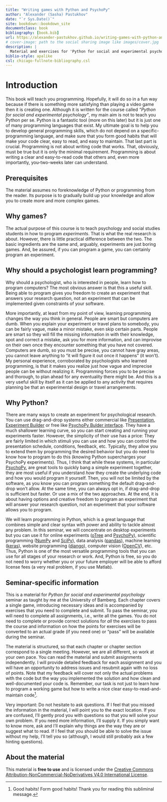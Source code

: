 ```yaml
--- 
title: "Writing games with Python and PsychoPy"
author: "Alexander (Sasha) Pastukhov"
date: "`r Sys.Date()`"
site: bookdown::bookdown_site
documentclass: book
bibliography: [book.bib]
url: https://alexander-pastukhov.github.io/writing-games-with-python-and-psychopy
# cover-image: path to the social sharing image like images/cover.jpg
description: |
  Material and exercises for 'Python for social and experimental psychology' seminar.
biblio-style: apalike
csl: chicago-fullnote-bibliography.csl
---
```


# Introduction {#intro}

This book will teach you programming. Hopefully, it will do so in a fun way because if there is something more satisfying than playing a video game then it is creating one. Although it is written for the course called *"Python for social and experimental psychology"*, my main aim is not to teach you Python per se. Python is a fantastic tool (more on this later) but it is just one of many programming languages that exist. My ultimate goal is to help you to develop general programming skills, which do not depend on a specific-programming language, and make sure that you form good habits that will make your code clear, easy to read, and easy to maintain. That last part is crucial. Programming is not about writing code that works. That, obviously, must be true but it is only the minimal requirement. Programming is about writing a clear and easy-to-read code that others and, even more importantly, you-two-weeks later can understand.

## Prerequisites
The material assumes no foreknowledge of Python or programming from the reader. Its purpose is to gradually build up your knowledge and allow you to create more and more complex games.

## Why games?
The actual purpose of this course is to teach psychology and social studies students in how to program _experiments_. That is what the real research is about. However, there is little practical difference between the two. The basic ingredients are the same and, arguably, experiments are just boring games. And, be assured, if you can program a game, you can certainly program an experiment.

## Why should a psychologist learn programming?
Why should a psychologist, who is interested in people, learn how to program computers? The most obvious answer is that this a useful skill. Being able to program gives you freedom to create an experiment that answers your research question, not an experiment that can be implemented given constraints of your software.

More importantly, at least from my point of view, learning programming changes the way you think in general. People are smart but computers are dumb. When you explain your experiment or travel plans to somebody, you can be fairly vague, make a minor mistake, even skip certain parts. People are smart so they will fill the missing information in with their knowledge, spot and correct a mistake, ask you for more information, and can improvise on their own once they encounter something that you have not covered. Computers are dumb, so you must be precise, you cannot have gray areas, you cannot leave anything to "it will figure it out once it happens" (it won't). My personal experience, corroborated by psychologists who learned programming, is that it makes you realize just how vague and imprecise people can be without realizing it. Programming forces you to be precise and thorough, to plan ahead for any eventuality there might be. And this is a very useful skill by itself as it can be applied to any activity that requires planning be that an experimental design or travel arrangements.

## Why Python?
There are many ways to create an experiment for psychological research. You can use drag-and-drop systems either commercial like [Presentation](https://www.neurobs.com/), [Experiment Builder](https://www.sr-research.com/experiment-builder/) or free like [PsychoPy Bulder interface](https://psychopy.org/builder). They have a much shallower learning curve, so you can start creating and running your experiments faster. However, the simplicity of their use has a price: They are fairly limited in which stimuli you can use and how you can control the presentation schedule, conditions, feedback, etc. Typically, they allow you to extend them by programming the desired behavior but you do need to know how to program to do this (knowing Python supercharges your PsychoPy experiments). Thus, I think that while these systems, in particular [PsychoPy](https://psychopy.org/), are great tools to quickly bang a simple experiment together, they are most useful if you understand 
_how_ they create the underlying code and how you would program it yourself. Then, you will not be limited by the software, as you know you can program something the default drag-and-drop won't allow. At the same time, you can always opt in, if drag-and-drop is sufficient but faster. Or use a mix of the two approaches. At the end, it is about having options and creative freedom to program an experiment that will answer your research question, not an experiment that your software allows you to program.

We will learn programming in Python, which is a great language that combines simple and clear syntax with power and ability to tackle almost any problem. In this seminar, we will concentrate on desktop experiments but you can use it for online experiments ([oTree](https://otree.readthedocs.io/en/latest/) and [PsychoPy](https://psychopy.org/)), scientific programming ([NumPy](https://numpy.org/) and [SciPy](https://www.scipy.org/)), data analysis ([pandas](https://pandas.pydata.org/)), machine learning ([keras](https://keras.io/)), website programming ([django](https://www.djangoproject.com/)), computer vision ([OpenCV](https://opencv.org/)), etc. Thus, Python is one of the most versatile programming tools that you can use for all stages of your research or work. And, Python is free, so you do not need to worry whether you or your future employer will be able to afford license fees (a very real problem, if you use Matlab).

## Seminar-specific information
This is a material for _Python for social and experimental psychology_ seminar as taught by me at the University of Bamberg. Each chapter covers a single game, introducing necessary ideas and is accompanied by exercises that you need to complete and submit. To pass the seminar, you will need to complete all assignments, i.e., write all the games. You do not need to complete or provide correct solutions for _all_ the exercises to pass the course and information on how the points for exercises will be converted to an actual grade (if you need one) or "pass" will be available during the seminar.

The material is structured, so that each chapter or chapter section correspond to a single meeting. However, we are all different, so work at your own pace. You can read the material and submit assignments independently. I will provide detailed feedback for each assignment and you will have an opportunity to address issues and resubmit again with no loss of points. Note that my feedback will cover not only the actual problems with the code but the way you implemented the solution and how clean and well-documented your code is. Remember, our task is not just to learn how to program a working game but how to write a nice clear easy-to-read-and-maintain code^[Good habits! Form good habits! Thank you for reading this subliminal message.]. 

Very important: Do not hesitate to ask questions. If I feel that you missed the information in the material, I will point you to the exact location. If you are confused, I'll gently prod you with questions so that you will solve your own problem. If you need more information, I'll supply it. If you simply want to know more, ask and I'll explain why things are the way they are or suggest what to read. If I feel that you should be able to solve the issue without my help, I'll tell you so (although, I would still probably ask a few hinting questions).

## About the material
This material is **free to use** and is licensed under the [Creative Commons Attribution-NonCommercial-NoDerivatives V4.0 International License](https://creativecommons.org/licenses/by-nc-nd/4.0/).




